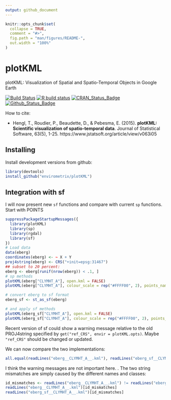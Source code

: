 ```yaml
---
output: github_document
---
```

<!-- README.md is generated from README.Rmd. Please edit that file -->

```r
knitr::opts_chunk$set(
  collapse = TRUE,
  comment = "#>",
  fig.path = "man/figures/README-",
  out.width = "100%"
)
```

<!-- README.md is generated from README.Rmd. Please edit that file -->

# plotKML
plotKML: Visualization of Spatial and Spatio-Temporal Objects in Google Earth

<!-- badges: start -->

[![Build Status](https://travis-ci.org/Envirometrix/plotKML.svg?branch=master)](https://travis-ci.org/Envirometrix/plotKML)
[![R build status](https://github.com/Envirometrix/plotKML/workflows/R-CMD-check/badge.svg)](https://github.com/Envirometrix/plotKML/actions)
[![CRAN_Status_Badge](http://www.r-pkg.org/badges/version/plotKML)](https://cran.r-project.org/package=plotKML)
[![Github_Status_Badge](https://img.shields.io/badge/Github-0.7--1-blue.svg)](https://github.com/Envirometrix/plotKML)
<!-- badges: end -->

How to cite:

- Hengl, T., Roudier, P., Beaudette, D., & Pebesma, E. (2015). **plotKML: Scientific visualization of spatio-temporal data**. Journal of Statistical Software, 63(5), 1-25. https://www.jstatsoft.org/article/view/v063i05

## Installing

Install development versions from github:

```r
library(devtools)
install_github("envirometrix/plotKML")
```

## Integration with sf

I will now present new `sf` functions and compare with current `sp` functions. Start with POINTS

```r
suppressPackageStartupMessages({
  library(plotKML)
  library(sp)
  library(rgdal)
  library(sf)
})
# Load data
data(eberg)
coordinates(eberg) <- ~ X + Y
proj4string(eberg) <- CRS("+init=epsg:31467")
## subset to 20 percent:
eberg <- eberg[runif(nrow(eberg)) < .1, ]
# sp methods
plotKML(eberg["CLYMHT_A"], open.kml = FALSE)
plotKML(eberg["CLYMHT_A"], colour_scale = rep("#FFFF00", 2), points_names = "", open.kml = FALSE)

# convert eberg to sf format
eberg_sf <- st_as_sf(eberg)

# and apply sf methods
plotKML(eberg_sf["CLYMHT_A"], open.kml = FALSE)
plotKML(eberg_sf["CLYMHT_A"], colour_scale = rep("#FFFF00", 2), points_names = "", open.kml = FALSE)
```

Recent version of sf could show a warning message relative to the old PROJ4string specified by `get("ref_CRS", envir = plotKML.opts)`. 
Maybe `"ref_CRS"` should be changed or updated. 

We can now compare the two implementations: 

```r
all.equal(readLines("eberg__CLYMHT_A__.kml"), readLines("eberg_sf__CLYMHT_A__.kml"))
```

I think the warning messages are not important here. . 
The two string mismatches are simply caused by the different names and classes: 

```r
id_mismatches <- readLines("eberg__CLYMHT_A__.kml") != readLines("eberg_sf__CLYMHT_A__.kml")
readLines("eberg__CLYMHT_A__.kml")[id_mismatches]
readLines("eberg_sf__CLYMHT_A__.kml")[id_mismatches]
```

